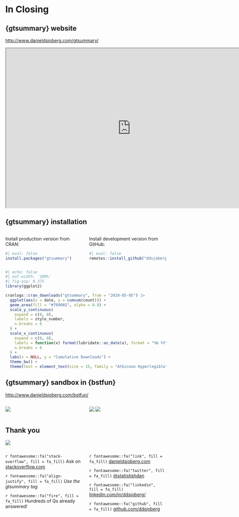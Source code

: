 # In Closing

## {gtsummary} website

[http://www.danieldsjoberg.com/gtsummary/](http://www.danieldsjoberg.com/gtsummary/)

```{=html}
<iframe width="780" height="500" src="http://www.danieldsjoberg.com/gtsummary/" title="gtsummary Documentation"></iframe>
```

## {gtsummary} installation

::: columns
::: {.column width="50%" }
Install production version from CRAN:

```r
#| eval: false
install.packages("gtsummary")
```
:::

::: {.column width="50%"}
Install development version from GitHub:

```r
#| eval: false
remotes::install_github("ddsjoberg/gtsummary")
```
:::
:::

```r
#| echo: false
#| out-width: '100%'
#| fig-asp: 0.375
library(ggplot2)

cranlogs::cran_downloads("gtsummary", from = "2019-05-05") |> 
  ggplot(aes(x = date, y = cumsum(count))) +
  geom_area(fill = "#7090A5", alpha = 0.8) +
  scale_y_continuous(
    expand = c(0, 0), 
    labels = style_number,
    n.breaks = 6
  ) +
  scale_x_continuous(
    expand = c(0, 0),
    labels = function(x) format(lubridate::as_date(x), format = "%b %Y"),
    n.breaks = 6
  ) +
  labs(x = NULL, y = "Cumulative Downloads") +
  theme_bw() +
  theme(text = element_text(size = 15, family = "Atkinson Hyperlegible"))
```

## {gtsummary} sandbox in {bstfun} 

[http://www.danieldsjoberg.com/bstfun/](http://www.danieldsjoberg.com/bstfun/)



::: columns
::: {.column width="50%" }
![](images/bstfun_website.jpg)
:::

::: {.column width="50%"}
![](images/add_sparkline_ex1.png)
![](images/add_inline_forest_plot_ex1.png)
:::
:::

## Thank you

![](https://raw.githubusercontent.com/ddsjoberg/gtsummary/main/data-raw/misc_files/tbl_summary_demo_fast.gif)


::: columns
::: {.column width="50%"}
`r fontawesome::fa("stack-overflow", fill = fa_fill)` Ask on [stackoverflow.com](stackoverflow.com) 

`r fontawesome::fa("align-justify", fill = fa_fill)` *Use the gtsummary tag*

`r fontawesome::fa("fire", fill = fa_fill)` Hundreds of Qs already answered!
:::

::: {.column width="50%"}
`r fontawesome::fa("link", fill = fa_fill)` [danieldsjoberg.com](https://www.danieldsjoberg.com/)

`r fontawesome::fa("twitter", fill = fa_fill)` [\@statistishdan](https://twitter.com/statistishdan)

`r fontawesome::fa("linkedin", fill = fa_fill)` [linkedin.com/in/ddsjoberg/](https://www.linkedin.com/in/ddsjoberg/)

`r fontawesome::fa("github", fill = fa_fill)` [github.com/ddsjoberg](https://github.com/ddsjoberg/)
:::
:::


